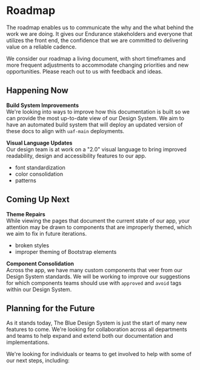 
# Roadmap

The roadmap enables us to communicate the why and the what behind the work we are doing. It gives our Endurance stakeholders and everyone that utilizes the front end, the confidence that we are committed to delivering value on a reliable cadence.

We consider our roadmap a living document, with short timeframes and more frequent adjustments to accommodate changing priorities and new opportunities. Please reach out to us with feedback and ideas.

## Happening Now

**Build System Improvements**<br />
We're looking into ways to improve how this documentation is built so we can provide the most up-to-date view of our Design System. We aim to have an automated build system that will deploy an updated version of these docs to align with `uaf-main` deployments.

**Visual Language Updates**<br />
Our design team is at work on a "2.0" visual language to bring improved readability, design and accessibility features to our app.

- font standardization
- color consolidation
- patterns

## Coming Up Next

**Theme Repairs**<br />
While viewing the pages that document the current state of our app, your attention may be drawn to components that are improperly themed, which we aim to fix in future iterations.

- broken styles
- improper theming of Bootstrap elements

**Component Consolidation**<br />
Across the app, we have many custom components that veer from our Design System standards. We will be working to improve our suggestions for which components teams should use with `approved` and `avoid` tags within our Design System.

## Planning for the Future

As it stands today, The Blue Design System is just the start of many new features to come. We're looking for collaboration across all departments and teams to help expand and extend both our documentation and implementations.

We're looking for individuals or teams to get involved to help with some of our next steps, including:
